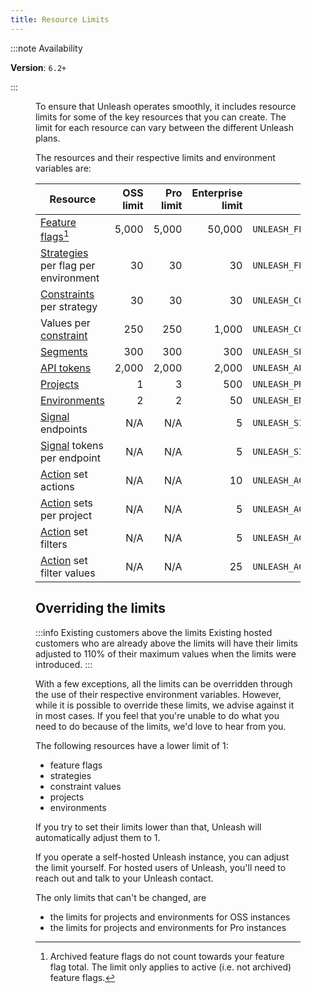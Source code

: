 ```yaml
---
title: Resource Limits
---
```


:::note Availability

**Version**: `6.2+`

:::

<Figure caption="When you're close to reaching the limit for a resource, you'll see a warning in the Unleash UI. The warning will tell you what the limit is, how close you are to reaching it, and how you can increase the limit." img="/img/project-limit-warning.png" />

To ensure that Unleash operates smoothly, it includes resource limits for some of the key resources that you can create. The limit for each resource can vary between the different Unleash plans.

The resources and their respective limits and environment variables are:

| Resource                                                       | OSS limit | Pro limit | Enterprise limit | Environment variable                           |
|----------------------------------------------------------------|----------:|----------:|-----------------:|------------------------------------------------|
| [Feature flags](./feature-toggles)[^1]                         |     5,000 |     5,000 |           50,000 | `UNLEASH_FEATURE_FLAGS_LIMIT`                  |
| [Strategies](./activation-strategies) per flag per environment |        30 |        30 |               30 | `UNLEASH_FEATURE_ENVIRONMENT_STRATEGIES_LIMIT` |
| [Constraints](./strategy-constraints) per strategy             |        30 |        30 |               30 | `UNLEASH_CONSTRAINTS_LIMIT`                    |
| Values per [constraint](./strategy-constraints)                |       250 |       250 |            1,000 | `UNLEASH_CONSTRAINT_VALUES_LIMIT`              |
| [Segments](./segments)                                         |       300 |       300 |              300 | `UNLEASH_SEGMENTS_LIMIT`                       |
| [API tokens](./api-tokens-and-client-keys)                     |     2,000 |     2,000 |            2,000 | `UNLEASH_API_TOKENS_LIMIT`                     |
| [Projects](./projects)                                         |         1 |         3 |              500 | `UNLEASH_PROJECTS_LIMIT`                       |
| [Environments](./environments)                                 |         2 |         2 |               50 | `UNLEASH_ENVIRONMENTS_LIMIT`                   |
| [Signal](./signals) endpoints                                  |       N/A |       N/A |                5 | `UNLEASH_SIGNAL_ENDPOINTS_LIMIT`               |
| [Signal](./signals) tokens per endpoint                        |       N/A |       N/A |                5 | `UNLEASH_SIGNAL_TOKENS_PER_ENDPOINT_LIMIT`     |
| [Action](./actions) set actions                                |       N/A |       N/A |               10 | `UNLEASH_ACTION_SET_ACTIONS_LIMIT`             |
| [Action](./actions) sets per project                           |       N/A |       N/A |                5 | `UNLEASH_ACTION_SETS_PER_PROJECT_LIMIT`        |
| [Action](./actions) set filters                                |       N/A |       N/A |                5 | `UNLEASH_ACTION_SET_FILTERS_LIMIT`             |
| [Action](./actions) set filter values                          |       N/A |       N/A |               25 | `UNLEASH_ACTION_SET_FILTER_VALUES_LIMIT`       |

## Overriding the limits

:::info Existing customers above the limits
Existing hosted customers who are already above the limits will have their limits adjusted to 110% of their maximum values when the limits were introduced.
:::

With a few exceptions, all the limits can be overridden through the use of their respective environment variables. However, while it is possible to override these limits, we advise against it in most cases. If you feel that you're unable to do what you need to do because of the limits, we'd love to hear from you.

The following resources have a lower limit of 1:
- feature flags
- strategies
- constraint values
- projects
- environments

If you try to set their limits lower than that, Unleash will automatically adjust them to 1.

If you operate a self-hosted Unleash instance, you can adjust the limit yourself. For hosted users of Unleash, you'll need to reach out and talk to your Unleash contact.

The only limits that can't be changed, are
- the limits for projects and environments for OSS instances
- the limits for projects and environments for Pro instances

[^1]: Archived feature flags do not count towards your feature flag total. The limit only applies to active (i.e. not archived) feature flags.
